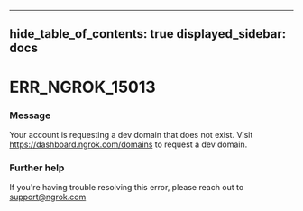 

---
hide_table_of_contents: true
displayed_sidebar: docs
---


# ERR_NGROK_15013

### Message
Your account is requesting a dev domain that does not exist. Visit https://dashboard.ngrok.com/domains to request a dev domain.

<ErrorDetails />



### Further help
If you're having trouble resolving this error, please reach out to [support@ngrok.com](mailto:support@ngrok.com?subject=Help%20with%20ERR_NGROK_15013)

